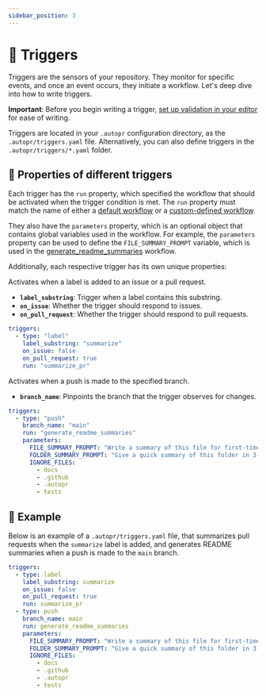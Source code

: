 ```yaml
---
sidebar_position: 3
---
```


# 🏁 Triggers

Triggers are the sensors of your repository. They monitor for specific events, and once an event
occurs, they initiate a workflow. Let's deep dive into how to write triggers.

**Important**: Before you begin writing a trigger, [set up validation in your editor](setting-up-yaml-schema) for ease of writing.

Triggers are located in your `.autopr` configuration directory, as the `.autopr/triggers.yaml` file.
Alternatively, you can also define triggers in the `.autopr/triggers/*.yaml` folder.

## 🧐 Properties of different triggers

Each trigger has the `run` property, which specified the workflow that should be activated when the trigger condition is met.
The `run` property must match the name of either a [default workflow](../workflow-catalogue) or a [custom-defined workflow](writing-a-workflow).

They also have the `parameters` property, which is an optional object that contains global variables used in the workflow.
For example, the `parameters` property can be used to define the `FILE_SUMMARY_PROMPT` variable, which is used in the
[generate_readme_summaries](../workflow-catalogue#generate_readme_summaries) workflow.

Additionally, each respective trigger has its own unique properties:


<Tabs>
<TabItem value="labeltrigger" label="Label Trigger">

Activates when a label is added to an issue or a pull request.
- **`label_substring`**: Trigger when a label contains this substring.
- **`on_issue`**: Whether the trigger should respond to issues.
- **`on_pull_request`**: Whether the trigger should respond to pull requests.

```yaml
triggers:
  - type: "label"
    label_substring: "summarize"
    on_issue: false
    on_pull_request: true
    run: "summarize_pr"
```

</TabItem>
<TabItem value="pushtrigger" label="Push Trigger">

Activates when a push is made to the specified branch.
- **`branch_name`**: Pinpoints the branch that the trigger observes for changes.

```yaml
triggers:
  - type: "push"
    branch_name: "main"
    run: "generate_readme_summaries"
    parameters:
      FILE_SUMMARY_PROMPT: "Write a summary of this file for first-timers. Use 3-6 bullet points with emojis."
      FOLDER_SUMMARY_PROMPT: "Give a quick summary of this folder in 3-5 sentences."
      IGNORE_FILES:
        - docs
        - .github
        - .autopr
        - tests
```

</TabItem>
</Tabs>

## 📄 Example

Below is an example of a `.autopr/triggers.yaml` file, that summarizes pull requests when the `summarize` label is added,
and generates README summaries when a push is made to the `main` branch.

```yaml
triggers:
  - type: label
    label_substring: summarize
    on_issue: false
    on_pull_request: true
    run: summarize_pr
  - type: push
    branch_name: main
    run: generate_readme_summaries
    parameters:
      FILE_SUMMARY_PROMPT: "Write a summary of this file for first-timers. Use 3-6 bullet points with emojis."
      FOLDER_SUMMARY_PROMPT: "Give a quick summary of this folder in 3-5 sentences."
      IGNORE_FILES:
        - docs
        - .github
        - .autopr
        - tests
```
